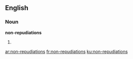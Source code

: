 ==English==

===Noun===
'''non-repudiations'''

# {{plural of|non-repudiation}}

[[ar:non-repudiations]]
[[fr:non-repudiations]]
[[ku:non-repudiations]]
